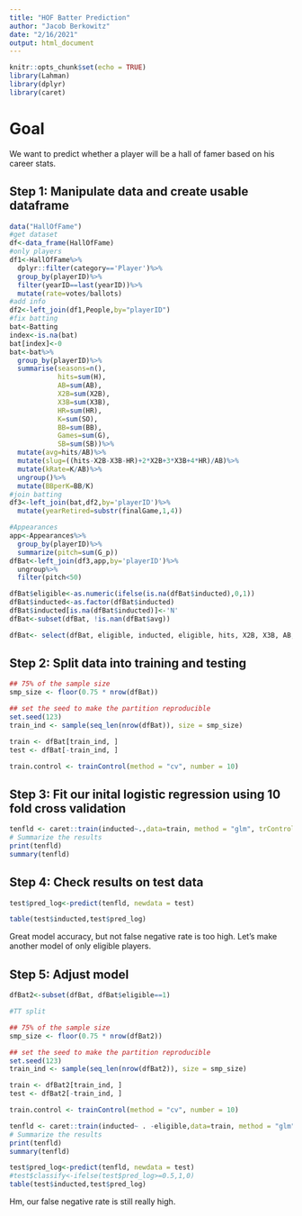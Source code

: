 ```yaml
---
title: "HOF Batter Prediction"
author: "Jacob Berkowitz"
date: "2/16/2021"
output: html_document
---
```


```r
knitr::opts_chunk$set(echo = TRUE)
library(Lahman)
library(dplyr)
library(caret)
```

# Goal

We want to predict whether a player will be a hall of famer based on his career stats.

## Step 1: Manipulate data and create usable dataframe

```r
data("HallOfFame")
#get dataset
df<-data_frame(HallOfFame)
#only players
df1<-HallOfFame%>%
  dplyr::filter(category=='Player')%>%
  group_by(playerID)%>%
  filter(yearID==last(yearID))%>%
  mutate(rate=votes/ballots)
#add info
df2<-left_join(df1,People,by="playerID")
#fix batting
bat<-Batting
index<-is.na(bat)
bat[index]<-0
bat<-bat%>%
  group_by(playerID)%>%
  summarise(seasons=n(),
            hits=sum(H),
            AB=sum(AB),
            X2B=sum(X2B),
            X3B=sum(X3B),
            HR=sum(HR),
            K=sum(SO),
            BB=sum(BB),
            Games=sum(G),
            SB=sum(SB))%>%
  mutate(avg=hits/AB)%>%
  mutate(slug=((hits-X2B-X3B-HR)+2*X2B+3*X3B+4*HR)/AB)%>%
  mutate(kRate=K/AB)%>%
  ungroup()%>%
  mutate(BBperK=BB/K)
#join batting
df3<-left_join(bat,df2,by='playerID')%>%
  mutate(yearRetired=substr(finalGame,1,4))

#Appearances
app<-Appearances%>%
  group_by(playerID)%>%
  summarize(pitch=sum(G_p))
dfBat<-left_join(df3,app,by='playerID')%>%
  ungroup%>%
  filter(pitch<50)

dfBat$eligible<-as.numeric(ifelse(is.na(dfBat$inducted),0,1))
dfBat$inducted<-as.factor(dfBat$inducted)
dfBat$inducted[is.na(dfBat$inducted)]<-'N'
dfBat<-subset(dfBat, !is.nan(dfBat$avg))

dfBat<- select(dfBat, eligible, inducted, eligible, hits, X2B, X3B, AB, SB, HR, BB, K, Games)
```

## Step 2: Split data into training and testing

```r
## 75% of the sample size
smp_size <- floor(0.75 * nrow(dfBat))

## set the seed to make the partition reproducible
set.seed(123)
train_ind <- sample(seq_len(nrow(dfBat)), size = smp_size)

train <- dfBat[train_ind, ]
test <- dfBat[-train_ind, ]

train.control <- trainControl(method = "cv", number = 10)
```

## Step 3: Fit our inital logistic regression using 10 fold cross validation

```r
tenfld <- caret::train(inducted~.,data=train, method = "glm", trControl = train.control,na.action=na.exclude)
# Summarize the results
print(tenfld)
summary(tenfld)
```

## Step 4: Check results on test data

```r
test$pred_log<-predict(tenfld, newdata = test)

table(test$inducted,test$pred_log)
```

Great model accuracy, but not false negative rate is too high. Let's make another model of only eligible players.

## Step 5: Adjust model

```r
dfBat2<-subset(dfBat, dfBat$eligible==1)

#TT split

## 75% of the sample size
smp_size <- floor(0.75 * nrow(dfBat2))

## set the seed to make the partition reproducible
set.seed(123)
train_ind <- sample(seq_len(nrow(dfBat2)), size = smp_size)

train <- dfBat2[train_ind, ]
test <- dfBat2[-train_ind, ]

train.control <- trainControl(method = "cv", number = 10)

tenfld <- caret::train(inducted~ . -eligible,data=train, method = "glm", trControl = train.control,na.action=na.exclude)
# Summarize the results
print(tenfld)
summary(tenfld)

test$pred_log<-predict(tenfld, newdata = test)
#test$classify<-ifelse(test$pred_log>=0.5,1,0)
table(test$inducted,test$pred_log)

```

Hm, our false negative rate is still really high.


